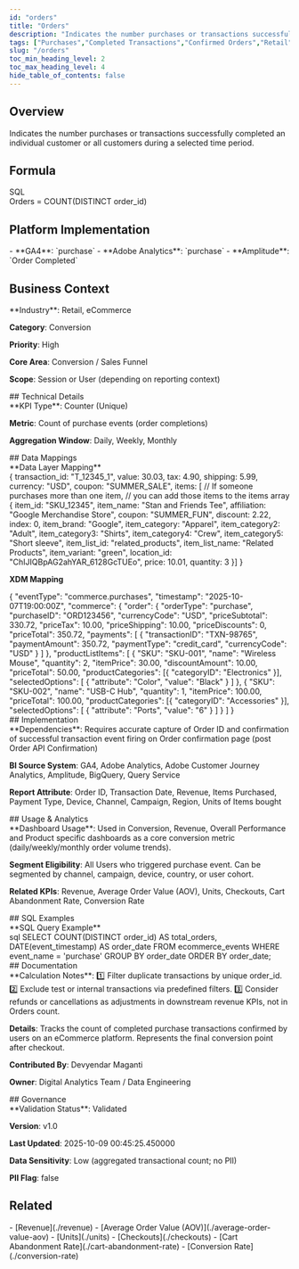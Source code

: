 ```yaml
---
id: "orders"
title: "Orders"
description: "Indicates the number purchases or transactions successfully completed an individual customer or all customers during a selected time period."
tags: ["Purchases","Completed Transactions","Confirmed Orders","Retail","eCommerce","Conversion"]
slug: "/orders"
toc_min_heading_level: 2
toc_max_heading_level: 4
hide_table_of_contents: false
---
```


<div class="mui-section">
<h2>Overview</h2>
<div class="mui-overview">Indicates the number purchases or transactions successfully completed an individual customer or all customers during a selected time period.</div>
</div>

<div class="mui-section">
<h2>Formula</h2>
<div class="mui-code-label">SQL</div>
<div class="mui-code-block">Orders = COUNT(DISTINCT order_id)</div>
</div>

<div class="mui-section">
<h2>Platform Implementation</h2>
- **GA4**: `purchase`
- **Adobe Analytics**: `purchase`
- **Amplitude**: `Order Completed`
</div>

## Business Context

<div class="mui-section">
**Industry**: Retail, eCommerce

**Category**: Conversion

**Priority**: High

**Core Area**: Conversion / Sales Funnel

**Scope**: Session or User (depending on reporting context)
</div>
## Technical Details

<div class="mui-section">
**KPI Type**: Counter (Unique)

**Metric**: Count of purchase events (order completions)

**Aggregation Window**: Daily, Weekly, Monthly
</div>
## Data Mappings

<div class="mui-section">
**Data Layer Mapping**

<div class="mui-code-block" data-language="json">&#123;
        transaction_id: &quot;T_12345_1&quot;,
        value: 30.03,
        tax: 4.90,
        shipping: 5.99,
        currency: &quot;USD&quot;,
        coupon: &quot;SUMMER_SALE&quot;,
        items: [
        // If someone purchases more than one item,
        // you can add those items to the items array
         &#123;
          item_id: &quot;SKU_12345&quot;,
          item_name: &quot;Stan and Friends Tee&quot;,
          affiliation: &quot;Google Merchandise Store&quot;,
          coupon: &quot;SUMMER_FUN&quot;,
          discount: 2.22,
          index: 0,
          item_brand: &quot;Google&quot;,
          item_category: &quot;Apparel&quot;,
          item_category2: &quot;Adult&quot;,
          item_category3: &quot;Shirts&quot;,
          item_category4: &quot;Crew&quot;,
          item_category5: &quot;Short sleeve&quot;,
          item_list_id: &quot;related_products&quot;,
          item_list_name: &quot;Related Products&quot;,
          item_variant: &quot;green&quot;,
          location_id: &quot;ChIJIQBpAG2ahYAR_6128GcTUEo&quot;,
          price: 10.01,
          quantity: 3
        &#125;]
    &#125;</div>

**XDM Mapping**

<div class="mui-code-block" data-language="json">&#123;
  &quot;eventType&quot;: &quot;commerce.purchases&quot;,
  &quot;timestamp&quot;: &quot;2025-10-07T19:00:00Z&quot;,
  &quot;commerce&quot;: &#123;
    &quot;order&quot;: &#123;
      &quot;orderType&quot;: &quot;purchase&quot;,
      &quot;purchaseID&quot;: &quot;ORD123456&quot;,
      &quot;currencyCode&quot;: &quot;USD&quot;,
      &quot;priceSubtotal&quot;: 330.72,
      &quot;priceTax&quot;: 10.00,
      &quot;priceShipping&quot;: 10.00,
      &quot;priceDiscounts&quot;: 0,
      &quot;priceTotal&quot;: 350.72,
      &quot;payments&quot;: [
        &#123;
          &quot;transactionID&quot;: &quot;TXN-98765&quot;,
          &quot;paymentAmount&quot;: 350.72,
          &quot;paymentType&quot;: &quot;credit_card&quot;,
          &quot;currencyCode&quot;: &quot;USD&quot;
        &#125;
      ]
    &#125;,
    &quot;productListItems&quot;: [
      &#123;
        &quot;SKU&quot;: &quot;SKU-001&quot;,
        &quot;name&quot;: &quot;Wireless Mouse&quot;,
        &quot;quantity&quot;: 2,
        &quot;itemPrice&quot;: 30.00,
        &quot;discountAmount&quot;: 10.00,
        &quot;priceTotal&quot;: 50.00,
        &quot;productCategories&quot;: [&#123; &quot;categoryID&quot;: &quot;Electronics&quot; &#125;],
        &quot;selectedOptions&quot;: [
          &#123; &quot;attribute&quot;: &quot;Color&quot;, &quot;value&quot;: &quot;Black&quot; &#125;
        ]
      &#125;,
      &#123;
        &quot;SKU&quot;: &quot;SKU-002&quot;,
        &quot;name&quot;: &quot;USB-C Hub&quot;,
        &quot;quantity&quot;: 1,
        &quot;itemPrice&quot;: 100.00,
        &quot;priceTotal&quot;: 100.00,
        &quot;productCategories&quot;: [&#123; &quot;categoryID&quot;: &quot;Accessories&quot; &#125;],
        &quot;selectedOptions&quot;: [
          &#123; &quot;attribute&quot;: &quot;Ports&quot;, &quot;value&quot;: &quot;6&quot; &#125;
        ]
      &#125;
    ]
  &#125;</div>
</div>
## Implementation

<div class="mui-section">
**Dependencies**: Requires accurate capture of Order ID and confirmation of successful transaction event firing on Order confirmation page (post Order API Confirmation)

**BI Source System**: GA4, Adobe Analytics, Adobe Customer Journey Analytics, Amplitude, BigQuery, Query Service

**Report Attribute**: Order ID, Transaction Date, Revenue, Items Purchased, Payment Type, Device, Channel, Campaign, Region, Units of Items bought
</div>
## Usage & Analytics

<div class="mui-section">
**Dashboard Usage**: Used in Conversion, Revenue, Overall Performance and Product specific dashboards as a core conversion metric (daily/weekly/monthly order volume trends).

**Segment Eligibility**: All Users who triggered purchase event. Can be segmented by channel, campaign, device, country, or user cohort.

**Related KPIs**: Revenue, Average Order Value (AOV), Units, Checkouts, Cart Abandonment Rate, Conversion Rate
</div>
## SQL Examples

<div class="mui-section">
**SQL Query Example**

<div class="mui-code-block" data-language="sql">sql
SELECT COUNT(DISTINCT order_id) AS total_orders, 
 DATE(event_timestamp) AS order_date
FROM ecommerce_events
WHERE event_name = &#x27;purchase&#x27;
GROUP BY order_date
ORDER BY order_date;</div>
</div>
## Documentation

<div class="mui-section">
**Calculation Notes**: 1️⃣ Filter duplicate transactions by unique order_id.
2️⃣ Exclude test or internal transactions via predefined filters.
3️⃣ Consider refunds or cancellations as adjustments in downstream revenue KPIs, not in Orders count.

**Details**: Tracks the count of completed purchase transactions confirmed by users on an eCommerce platform. Represents the final conversion point after checkout.

**Contributed By**: Devyendar Maganti

**Owner**: Digital Analytics Team / Data Engineering
</div>
## Governance

<div class="mui-section">
**Validation Status**: Validated

**Version**: v1.0

**Last Updated**: 2025-10-09 00:45:25.450000

**Data Sensitivity**: Low (aggregated transactional count; no PII)

**PII Flag**: false
</div>

<div class="mui-section">
<h2>Related</h2>
<div class="mui-overview">
- [Revenue](./revenue)
- [Average Order Value (AOV)](./average-order-value-aov)
- [Units](./units)
- [Checkouts](./checkouts)
- [Cart Abandonment Rate](./cart-abandonment-rate)
- [Conversion Rate](./conversion-rate)
</div>
</div>